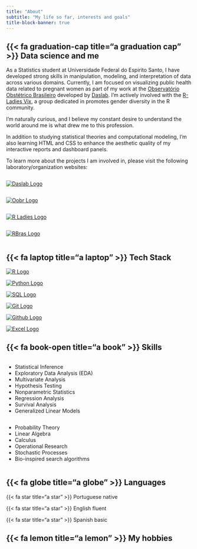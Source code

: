 ```yaml
---
title: "About"
subtitle: "My life so far, interests and goals"
title-block-banner: true
---
```


## {{< fa graduation-cap title="a graduation cap" >}} Data science and me

As a Statistics student at Universidade Federal do Espirito Santo, I have developed strong skills in manipulation, modeling, and interpretation of data across various domains. Currently, I am focused on visualizing public health data related to pregnant women as part of my work at the [Observatório Obstétrico Brasileiro](https://observatorioobstetricobr.org/) developed by [Daslab](https://daslab-ufes.github.io/). I'm actively involved with the [R-Ladies Vix](https://rladies.org/), a group dedicated in promotes gender diversity in the R community.

I'm naturally curious, and I believe my constant desire to understand the world around me is what drew me to this profession.

In addition to studying statistical theories and computational modeling, I'm also learning HTML and CSS to enhance the aesthetic quality of my interactive reports and dashboard panels.

To learn more about the projects I am involved in, please visit the following laboratory/organization websites:

::: {.column-container}
::: {.column}
[<img src="images/daslab_logo.png" alt="Daslab Logo" class="daslab_logo">](https://daslab-ufes.github.io/)
:::
  
::: {.column}
[<img src="images/oobr_logo.png" alt="Oobr Logo" class="oobr_logo">](https://observatorioobstetricobr.org/)
:::
:::

::: {.column-container}
::: {.column}
[<img src="images/r-ladiesvix_logo.png" alt="R Ladies Logo" class="rladies_logo">](https://rladies.org/)
:::
  
::: {.column}
[<img src="images/Rbras_2025_logo.png" alt="RBras Logo" class="rbras_logo">](https://www.rbras.org.br/)
:::
:::


## {{< fa laptop title="a laptop" >}} Tech Stack

::: {.column-container}
::: {.column1}
[<img src="images/R_logo.png" alt="R Logo" class="r_logo">](https://www.r-project.org/)
:::
  
::: {.column1}
[<img src="images/python_logo.png" alt="Python Logo" class="python_logo">](https://www.python.org/)
:::

::: {.column1}
[<img src="images/postgresql_logo.png" alt="SQL Logo" class="sql_logo">](https://www.postgresql.org/)
:::
:::

::: {.column-container}
::: {.column1}
[<img src="images/git_logo.png" alt="Git Logo" class="git_logo">](https://git-scm.com/)
:::
  
::: {.column1}
[<img src="images/github_logo.png" alt="Github Logo" class="github_logo">](https://www.python.org/)
:::

::: {.column1}
[<img src="images/excel_logo.png" alt="Excel Logo" class="excel_logo">](https://www.postgresql.org/)
:::
:::

## {{< fa book-open title="a book" >}} Skills

::: {.column-container}

::: {.column}
 - Statistical Inference
 - Exploratory Data Analysis (EDA)
 - Multivariate Analysis
 - Hypothesis Testing
 - Nonparametric Statistics
 - Regression Analysis
 - Survival Analysis
 - Generalized Linear Models
:::
  
::: {.column}
 - Probability Theory
 - Linear Algebra
 - Calculus
 - Operational Research
 - Stochastic Processes
 - Bio-inspired search algorithms
:::
:::


## {{< fa globe title="a globe" >}} Languages

{{< fa star title="a star" >}} Portuguese
 native

{{< fa star title="a star" >}} English
fluent

{{< fa star title="a star" >}} Spanish
basic


## {{< fa lemon title="a lemon" >}} My hobbies



